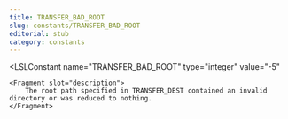 ```yaml
---
title: TRANSFER_BAD_ROOT
slug: constants/TRANSFER_BAD_ROOT
editorial: stub
category: constants
---
```


<LSLConstant
	name="TRANSFER_BAD_ROOT"
	type="integer"
	value="-5"
>
	<Fragment slot="description">
		The root path specified in TRANSFER_DEST contained an invalid directory or was reduced to nothing.
	</Fragment>
</LSLConstant>
